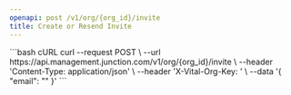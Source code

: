 ```yaml
---
openapi: post /v1/org/{org_id}/invite
title: Create or Resend Invite
---
```



<OrgManagementAPI />


<RequestExample>
```bash cURL
curl --request POST \
  --url https://api.management.junction.com/v1/org/{org_id}/invite \
  --header 'Content-Type: application/json' \
  --header 'X-Vital-Org-Key: <api-key>' \
  --data '{
  "email": "<string>"
}'
```
</RequestExample>
